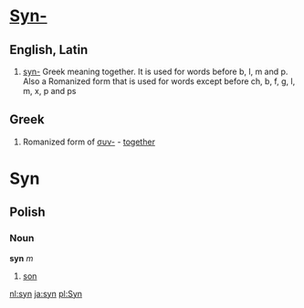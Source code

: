 =[[Syn-]]=
==English, Latin==

# [[syn-]] Greek <!--[[]]--> meaning together.  It is used for words before b, l, m and p.  Also a  Romanized form that is used for words except before ch, b, f, g, l, m, x, p and ps

==Greek==
#Romanized form of [[συν-]] - [[together]]
=Syn=
==Polish==<!--
===Pronunciation===-->
===Noun===
'''syn''' ''m''

# [[son]]

[[nl:syn]]
[[ja:syn]]
[[pl:Syn]]